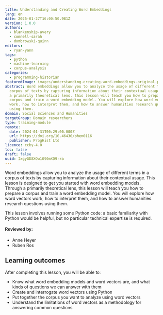 ```yaml
---
title: Understanding and Creating Word Embeddings
lang: en
date: 2025-01-27T16:00:50.981Z
version: 1.0.0
authors:
  - blankenship-avery
  - connell-sarah
  - dombrowski-quinn
editors:
  - ryan-yann
tags:
  - python
  - machine-learning
  - corpus-analysis
categories:
  - programming-historian
featuredImage: images/understanding-creating-word-embeddings-original.png
abstract: Word embeddings allow you to analyze the usage of different terms in a
  corpus of texts by capturing information about their contextual usage. Through
  a primarily theoretical lens, this lesson will teach you how to prepare a
  corpus and train a word embedding model. You will explore how word vectors
  work, how to interpret them, and how to answer humanities research questions
  using them.
domain: Social Sciences and Humanities
targetGroup: Domain researchers
type: training-module
remote:
  date: 2024-01-31T00:29:00.000Z
  url: https://doi.org/10.46430/phen0116
  publisher: ProgHist Ltd
licence: ccby-4.0
toc: false
draft: false
uuid: IxgyGD8XOw1090mXD9-ra
---
```

Word embeddings allow you to analyze the usage of different terms in a corpus of texts by capturing information about their contextual usage. This lesson is designed to get you started with word embedding models. Through a primarily theoretical lens, this lesson will teach you how to prepare a corpus and train a word embedding model. You will explore how word vectors work, how to interpret them, and how to answer humanities research questions using them.

This lesson involves running some Python code: a basic familiarity with Python would be helpful, but no particular technical expertise is required.

#### Reviewed by:    
- Anne Heyer   
- Ruben Ros   


## Learning outcomes

After completing this lesson, you will be able to:

- Know what word embedding models and word vectors are, and what kinds of questions we can answer with them
- Create and interrogate word vectors using Python
- Put together the corpus you want to analyze using word vectors
- Understand the limitations of word vectors as a methodology for answering common questions

<ExternalResource title="Interested in learning more?" subtitle="Check out this lesson on Programming Historian's website" url="https://doi.org/10.46430/phen0116" />
